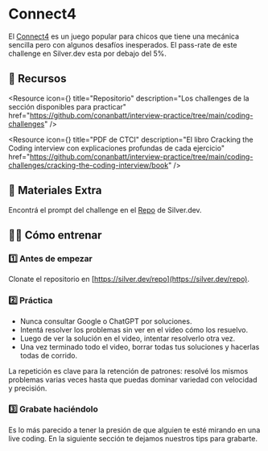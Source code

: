 

# Connect4

El [Connect4](https://en.wikipedia.org/wiki/Connect_Four) es un juego popular para chicos que tiene una mecánica sencilla pero con algunos desafíos inesperados. El pass-rate de este challenge en Silver.dev esta por debajo del 5%. 

<IREmbed src="https://www.youtube.com/embed/IRXjsMaicPU?si=2oXOmbfSQ5MGzCkc"/>

## 🔗 Recursos

<Resource
icon={<LinkIcon className="color-4"/>}
title="Repositorio"
description="Los challenges de la sección disponibles para practicar"
href="https://github.com/conanbatt/interview-practice/tree/main/coding-challenges"
/>

<Resource
icon={<FilesIcon className="color-2"/>}
title="PDF de CTCI"
description="El libro Cracking the Coding interview con explicaciones profundas de cada ejercicio"
href="https://github.com/conanbatt/interview-practice/tree/main/coding-challenges/cracking-the-coding-interview/book"
/>

## **👾 Materiales Extra**

Encontrá el prompt del challenge en el [Repo](https://github.com/conanbatt/interview-practice/blob/main/profile-specific-challenges/backend/coding.md#connect4) de Silver.dev.

## 🏋🏻 Cómo entrenar

### **1️⃣ Antes de empezar**

Clonate el repositorio en [https://silver.dev/repo](https://silver.dev/repo).

### **2️⃣ Práctica**

- Nunca consultar Google o ChatGPT por soluciones.
- Intentá resolver los problemas sin ver en el video cómo los resuelvo.
- Luego de ver la solución en el video, intentar resolverlo otra vez.
- Una vez terminado todo el video, borrar todas tus soluciones y hacerlas todas de corrido.

La repetición es clave para la retención de patrones: resolvé los mismos problemas varias veces hasta que puedas dominar variedad con velocidad y precisión.

### **3️⃣ Grabate haciéndolo**

Es lo más parecido a tener la presión de que alguien te esté mirando en una live coding. En la siguiente sección te dejamos nuestros tips para grabarte.


